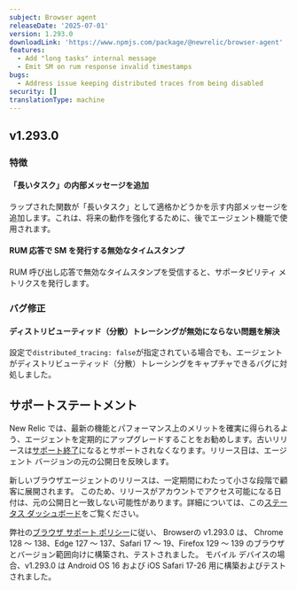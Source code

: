 ```yaml
---
subject: Browser agent
releaseDate: '2025-07-01'
version: 1.293.0
downloadLink: 'https://www.npmjs.com/package/@newrelic/browser-agent'
features:
  - Add "long tasks" internal message
  - Emit SM on rum response invalid timestamps
bugs:
  - Address issue keeping distributed traces from being disabled
security: []
translationType: machine
---
```


## v1.293.0

### 特徴

#### 「長いタスク」の内部メッセージを追加

ラップされた関数が「長いタスク」として適格かどうかを示す内部メッセージを追加します。これは、将来の動作を強化するために、後でエージェント機能で使用されます。

#### RUM 応答で SM を発行する無効なタイムスタンプ

RUM 呼び出し応答で無効なタイムスタンプを受信すると、サポータビリティ メトリクスを発行します。

### バグ修正

#### ディストリビューティッド（分散）トレーシングが無効にならない問題を解決

設定で`distributed_tracing: false`が指定されている場合でも、エージェントがディストリビューティッド（分散）トレーシングをキャプチャできるバグに対処しました。

## サポートステートメント

New Relic では、最新の機能とパフォーマンス上のメリットを確実に得られるよう、エージェントを定期的にアップグレードすることをお勧めします。古いリリースは[サポート終了](https://docs.newrelic.com/docs/browser/browser-monitoring/getting-started/browser-agent-eol-policy/)になるとサポートされなくなります。リリース日は、エージェント バージョンの元の公開日を反映します。

新しいブラウザエージェントのリリースは、一定期間にわたって小さな段階で顧客に展開されます。 このため、リリースがアカウントでアクセス可能になる日付は、元の公開日と一致しない可能性があります。詳細については、この[ステータス ダッシュボード](https://newrelic.github.io/newrelic-browser-agent-release/)をご覧ください。

弊社の[ブラウザ サポート ポリシー](https://docs.newrelic.com/docs/browser/new-relic-browser/getting-started/compatibility-requirements-browser-monitoring/#browser-types)に従い、 Browserの v1.293.0 は、 Chrome 128 ～ 138、Edge 127 ～ 137、Safari 17 ～ 19、Firefox 129 ～ 139 のブラウザとバージョン範囲向けに構築され、テストされました。 モバイル デバイスの場合、v1.293.0 は Android OS 16 および iOS Safari 17-26 用に構築およびテストされました。